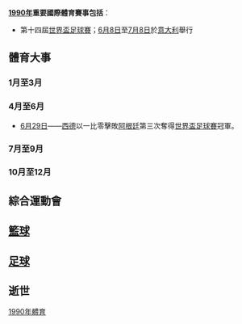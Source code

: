 {{YearTopicTOC|1990|体育}}
{{C20YearInTopic|1990年}}

'''[[1990年|1990年]]重要國際體育賽事包括'''：
*第十四屆[[1990年世界盃足球賽|世界盃足球賽]]；[[6月8日|6月8日]]至[[7月8日|7月8日]]於[[意大利|意大利]]舉行

== 體育大事 ==
=== 1月至3月 ===

=== 4月至6月 ===
*[[6月29日|6月29日]]——[[西德國家足球隊|西德]]以一比零擊敗[[阿根廷國家足球隊|阿根廷]]第三次奪得[[1990年世界盃足球賽|世界盃足球賽]]冠軍。

=== 7月至9月 ===

=== 10月至12月 ===

== 綜合運動會 ==

== [[籃球|籃球]] ==

== [[足球|足球]] ==
{{main|1990年足球}}

== 逝世 ==

[[Category:1990年體育|]]